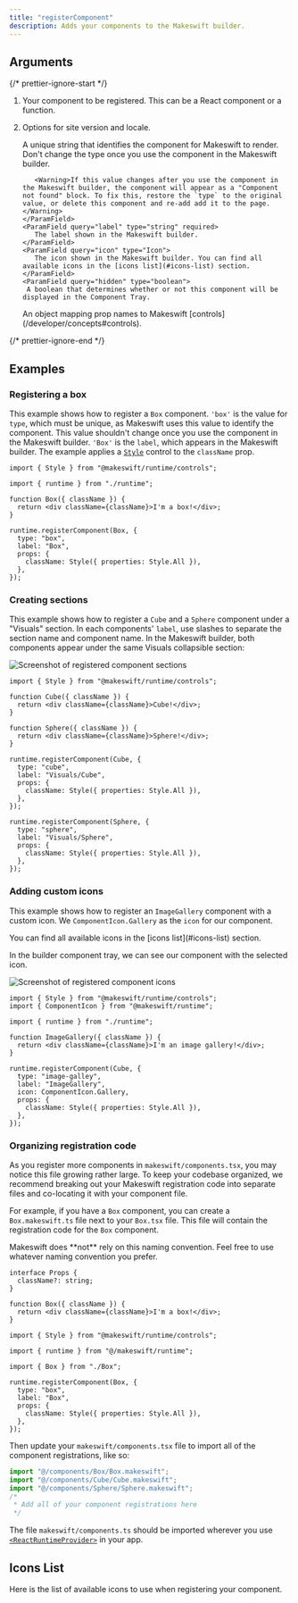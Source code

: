 ```yaml
---
title: "registerComponent"
description: Adds your components to the Makeswift builder.
---
```


## Arguments

{/* prettier-ignore-start */}

1. <ParamField query="component" type="Component" required>
     Your component to be registered. This can be a React component or a function.
   </ParamField>
2. <ParamField query="options" type="object" required>
     <p>Options for site version and locale.</p>
     <Expandable>
       <ParamField query="type" type="string" required>
          <p>A unique string that identifies the component for Makeswift to
          render. Don't change the type once you use the component in
          the Makeswift builder.</p>

          <Warning>If this value changes after you use the component in the Makeswift builder, the component will appear as a "Component not found" block. To fix this, restore the `type` to the original value, or delete this component and re-add add it to the page.</Warning>
       </ParamField>
       <ParamField query="label" type="string" required>
          The label shown in the Makeswift builder.
       </ParamField>
       <ParamField query="icon" type="Icon">
          The icon shown in the Makeswift builder. You can find all available icons in the [icons list](#icons-list) section.
       </ParamField>
       <ParamField query="hidden" type="boolean">
        A boolean that determines whether or not this component will be displayed in the Component Tray.
      </ParamField>
       <ParamField query="props" type="Record<string, Control>" required>
          An object mapping prop names to Makeswift [controls](/developer/concepts#controls).
       </ParamField>
     </Expandable>
   </ParamField>

{/* prettier-ignore-end */}

## Examples

### Registering a box

This example shows how to register a `Box` component. `'box'` is the value for `type`, which must
be unique, as Makeswift uses this value to identify the component. This value shouldn't change once you use the
component in the Makeswift builder. `'Box'` is the `label`, which appears in
the Makeswift builder. The example applies a [`Style`](/developer/reference/controls/style) control to the
`className` prop.

```tsx makeswift/components.tsx
import { Style } from "@makeswift/runtime/controls";

import { runtime } from "./runtime";

function Box({ className }) {
  return <div className={className}>I'm a box!</div>;
}

runtime.registerComponent(Box, {
  type: "box",
  label: "Box",
  props: {
    className: Style({ properties: Style.All }),
  },
});
```

### Creating sections

This example shows how to register a `Cube` and a `Sphere` component under a "Visuals" section. In each
components' `label`, use slashes to separate the section name and component name. In the Makeswift
builder, both components appear under the same Visuals collapsible section:

<Frame>
  <img
    src="/images/registered-component-sections.png"
    alt="Screenshot of registered component sections"
  />
</Frame>

```tsx makeswift/components.tsx
import { Style } from "@makeswift/runtime/controls";

function Cube({ className }) {
  return <div className={className}>Cube!</div>;
}

function Sphere({ className }) {
  return <div className={className}>Sphere!</div>;
}

runtime.registerComponent(Cube, {
  type: "cube",
  label: "Visuals/Cube",
  props: {
    className: Style({ properties: Style.All }),
  },
});

runtime.registerComponent(Sphere, {
  type: "sphere",
  label: "Visuals/Sphere",
  props: {
    className: Style({ properties: Style.All }),
  },
});
```

### Adding custom icons

This example shows how to register an `ImageGallery` component with a custom icon. We
`ComponentIcon.Gallery` as the `icon` for our component.

<Note>
  You can find all available icons in the [icons list](#icons-list) section.
</Note>

In the builder
component tray, we can see our component with the selected icon.

<Frame>
  <img
    src="/images/register-custom-icon.png"
    alt="Screenshot of registered component icons"
  />
</Frame>

```tsx makeswift/components.tsx
import { Style } from "@makeswift/runtime/controls";
import { ComponentIcon } from "@makeswift/runtime";

import { runtime } from "./runtime";

function ImageGallery({ className }) {
  return <div className={className}>I'm an image gallery!</div>;
}

runtime.registerComponent(Cube, {
  type: "image-galley",
  label: "ImageGallery",
  icon: ComponentIcon.Gallery,
  props: {
    className: Style({ properties: Style.All }),
  },
});
```

### Organizing registration code

As you register more components in `makeswift/components.tsx`, you may notice this file growing rather large. To keep your codebase organized, we recommend breaking out your Makeswift registration code into separate files and co-locating it with your component file.

For example, if you have a `Box` component, you can create a `Box.makeswift.ts` file next to your `Box.tsx` file. This file will contain the registration code for the `Box` component.

<Info>
  Makeswift does **not** rely on this naming convention. Feel free to use
  whatever naming convention you prefer.
</Info>

<CodeGroup>

```tsx components/Box/Box.tsx
interface Props {
  className?: string;
}

function Box({ className }) {
  return <div className={className}>I'm a box!</div>;
}
```

```tsx components/Box/Box.makeswift.ts
import { Style } from "@makeswift/runtime/controls";

import { runtime } from "@/makeswift/runtime";

import { Box } from "./Box";

runtime.registerComponent(Box, {
  type: "box",
  label: "Box",
  props: {
    className: Style({ properties: Style.All }),
  },
});
```

</CodeGroup>

Then update your `makeswift/components.tsx` file to import all of the component registrations, like so:

```ts makeswift/components.ts
import "@/components/Box/Box.makeswift";
import "@/components/Cube/Cube.makeswift";
import "@/components/Sphere/Sphere.makeswift";
/*
 * Add all of your component registrations here
 */
```

The file `makeswift/components.ts` should be imported wherever you use [`<ReactRuntimeProvider>`](/developer/reference/components/react-runtime-provider) in your app.

## Icons List

Here is the list of available icons to use when registering your component.


<IconList />
